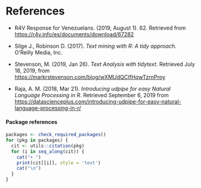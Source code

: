 # References {-}

+ R4V Response for Venezuelans. (2019, August 1). 62. 
  Retrieved from <https://r4v.info/es/documents/download/67282>

+ Silge J., Robinson D. (2017). *Text mining with R: A tidy approach*. O'Reilly
  Media, Inc.

+ Stevenson, M. (2019, Jan 26). *Text Analysis with tidytext*. Retrieved July 18,
  2019, from <https://markrstevenson.com/blog/wXMUdQCIfHqwTzrnProy>
  
+ Raja, A. M. (2018, Mar 21). *Introducing udpipe for easy Natural Language
  Processing in R*. Retrieved September 6, 2019 from
  <https://datascienceplus.com/introducing-udpipe-for-easy-natural-language-processing-in-r/>

#### Package references {-}

```r
packages <- check_required_packages()
for (pkg in packages) {
  cit <- utils::citation(pkg)
  for (i in seq_along(cit)) {
    cat("+ ")
    print(cit[[i]], style = 'text')
    cat("\n")
  }
}
```


